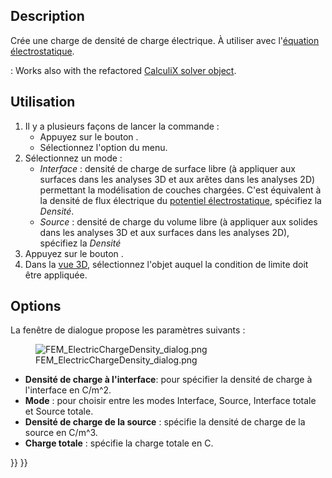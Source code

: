 <languages/>

{{Docnav/fr
|[[FEM_ConstraintMagnetization/fr|Magnétisation]]
|[[FEM_ConstraintInitialFlowVelocity/fr|Vitesse initiale d'écoulement]]
|[[FEM_Workbench/fr|Atelier FEM]]
|IconL=FEM_ConstraintMagnetization.svg
|IconR=FEM_ConstraintInitialFlowVelocity.svg
|IconC=Workbench_FEM.svg
}}

<div class="mw-translate-fuzzy">
{{GuiCommandContainer
|
{{GuiCommand/fr
|Name=FEM ConstraintElectricChargeDensity
|Name/fr=FEM Densité de charge électrique
|MenuLocation=Modèle → Conditions limites électromagnétiques → Densité de charge électrique
|Workbenches=[[FEM_Workbench/fr|FEM]]
|SeeAlso=[[FEM_Example_Capacitance_Two_Balls/fr|FEM Exemple calcul capacité de deux sphères]], [[FEM_tutorial/fr|FEM Tutoriel]]
}}
{{GuiCommandFemInfo/fr
|Solvers=Elmer
}}
}}
</div>

==Description==

Crée une charge de densité de charge électrique. À utiliser avec l'[[FEM_EquationElectrostatic/fr|équation électrostatique]].

<div lang="en" dir="ltr" class="mw-content-ltr">
{{Version|1.1}}: Works also with the refactored [[FEM_SolverCalculixCcxtools|CalculiX solver object]].
</div>

<span id="Usage"></span>
==Utilisation==

# Il y a plusieurs façons de lancer la commande :
#* Appuyez sur le bouton {{Button|[[Image:FEM_ConstraintElectricChargeDensity.svg|16px]] [[FEM_ElectricChargeDensity/fr|Densité de charge électrique]]}}.
#* Sélectionnez l'option {{MenuCommand|Modèle → Conditions limites électromagnétiques → [[Image:FEM_ConstraintElectricChargeDensity.svg|16px]] Densité de charge électrique}} du menu.
# Sélectionnez un mode :
#* ''Interface'' : densité de charge de surface libre (à appliquer aux surfaces dans les analyses 3D et aux arêtes dans les analyses 2D) permettant la modélisation de couches chargées. C'est équivalent à la densité de flux électrique du [[FEM_ConstraintElectrostaticPotential/fr|potentiel électrostatique]], spécifiez la ''Densité''.
#* ''Source'' : densité de charge du volume libre (à appliquer aux solides dans les analyses 3D et aux surfaces dans les analyses 2D), spécifiez la ''Densité''
# Appuyez sur le bouton {{Button|Ajouter}}.
# Dans la [[3D_view/fr|vue 3D]], sélectionnez l'objet auquel la condition de limite doit être appliquée.

==Options==

La fenêtre de dialogue propose les paramètres suivants :

[[Image:FEM_ElectricChargeDensity_dialog.png]]

* '''Densité de charge à l'interface''': pour spécifier la densité de charge à l'interface en C/m^2.
* '''Mode''' : pour choisir entre les modes Interface, Source, Interface totale et Source totale.
* '''Densité de charge de la source''' : spécifie la densité de charge de la source en C/m^3.
* '''Charge totale''' : spécifie la charge totale en C.


{{Docnav/fr
|[[FEM_ConstraintMagnetization/fr|Magnétisation]]
|[[FEM_ConstraintInitialFlowVelocity/fr|Vitesse initiale d'écoulement]]
|[[FEM_Workbench/fr|Atelier FEM]]
|IconL=FEM_ConstraintMagnetization.svg
|IconR=FEM_ConstraintInitialFlowVelocity.svg
|IconC=Workbench_FEM.svg
}}

{{FEM Tools navi{{#translation:}}}}
{{Userdocnavi{{#translation:}}}}
